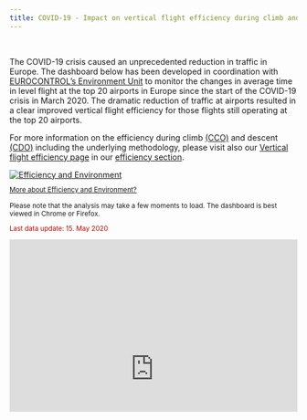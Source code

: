 ```yaml
---
title: COVID-19 - Impact on vertical flight efficiency during climb and descent
---
```


<style type="text/css">
.img-responsive {
    margin: 0 auto;
    max-width: 75%
}

.resp-container {
    position: relative;
    overflow: hidden;
    padding-top: 60.0%;
}

.resp-iframe {
    position: absolute;
    top: 0;
    left: 0;
    width: 100%;
    height: 150%;
    border: 0;
}
</style>
<br>
<div class="container">
<div class="row align-items-start">
<div class="col-10">
The COVID-19 crisis caused an unprecedented reduction in traffic in Europe. The dashboard below has been developed in coordination with [EUROCONTROL's Environment Unit][env_unit] to monitor the changes in average time in level flight at the top 20 airports in Europe since the start of the COVID-19 crisis in March 2020. 
The dramatic reduction of traffic at airports resulted in a clear improved vertical flight efficiency for those flights still operating at the top 20 airports.     

For more information on the efficiency during climb [(CCO)](/acronym/cco/) and descent [(CDO)](/acronym/cdo/) including the underlying methodology, please visit also our [Vertical flight efficiency page](/efficiency/vfe) in our [efficiency section](/efficiency/).  
</div>
<div class="col-2">
<div class="card border-0"><a href="/efficiency">
  <img class="card-img-top" src="/images/landing/ectl_env_th.jpg" alt="Efficiency and Environment">
  <div class="card-body"><small><p class="card-text">More about Efficiency and Environment?</p></div></small></a>
</div></div></div></div>
<small>Please note that the analysis may take a few moments to load. The dashboard is best viewed in Chrome or Firefox.<br>
<p style="color:#c00000">
Last data update: 15. May 2020
</p>
</small>
<div class="resp-container">
<iframe class="resp-iframe" src="https://datastudio.google.com/embed/reporting/260b4637-9092-4b56-88c3-9b7055b390c7/page/W5oMB" frameborder="0" style="border:0" allowfullscreen></iframe>
</div>

[env_unit]: https://www.eurocontrol.int/environment "EUROCONTROL Environmnet Unit"